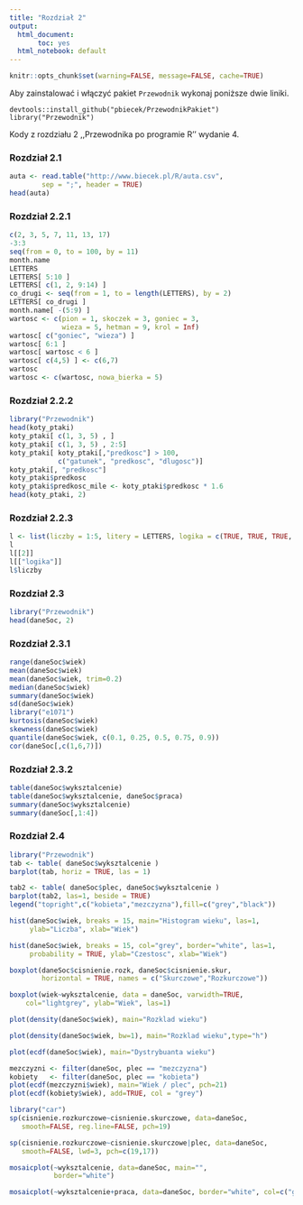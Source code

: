 ```yaml
---
title: "Rozdział 2"
output:
  html_document: 
       toc: yes
  html_notebook: default
---
```


```r
knitr::opts_chunk$set(warning=FALSE, message=FALSE, cache=TRUE)
```

Aby zainstalować i włączyć pakiet `Przewodnik` wykonaj poniższe dwie liniki.

```
devtools::install_github("pbiecek/PrzewodnikPakiet")
library("Przewodnik")
```

Kody z rozdziału 2 ,,Przewodnika po programie R'' wydanie 4.

### Rozdział 2.1

```r
auta <- read.table("http://www.biecek.pl/R/auta.csv", 
		sep = ";", header = TRUE)
head(auta)
```

### Rozdział 2.2.1

```r
c(2, 3, 5, 7, 11, 13, 17)
-3:3
seq(from = 0, to = 100, by = 11)
month.name
LETTERS
LETTERS[ 5:10 ]
LETTERS[ c(1, 2, 9:14) ]
co_drugi <- seq(from = 1, to = length(LETTERS), by = 2)
LETTERS[ co_drugi ]
month.name[ -(5:9) ]
wartosc <- c(pion = 1, skoczek = 3, goniec = 3, 
             wieza = 5, hetman = 9, krol = Inf)
wartosc[ c("goniec", "wieza") ]
wartosc[ 6:1 ]
wartosc[ wartosc < 6 ]
wartosc[ c(4,5) ] <- c(6,7)
wartosc
wartosc <- c(wartosc, nowa_bierka = 5)
```

### Rozdział 2.2.2

```r
library("Przewodnik")
head(koty_ptaki)
koty_ptaki[ c(1, 3, 5) , ]
koty_ptaki[ c(1, 3, 5) , 2:5]
koty_ptaki[ koty_ptaki[,"predkosc"] > 100, 
            c("gatunek", "predkosc", "dlugosc")]
koty_ptaki[, "predkosc"]
koty_ptaki$predkosc
koty_ptaki$predkosc_mile <- koty_ptaki$predkosc * 1.6
head(koty_ptaki, 2)
```

### Rozdział 2.2.3

```r
l <- list(liczby = 1:5, litery = LETTERS, logika = c(TRUE, TRUE, TRUE, FALSE))
l
l[[2]]
l[["logika"]]
l$liczby
```

### Rozdział 2.3

```r
library("Przewodnik")
head(daneSoc, 2)
```

### Rozdział 2.3.1

```r
range(daneSoc$wiek)
mean(daneSoc$wiek)
mean(daneSoc$wiek, trim=0.2)
median(daneSoc$wiek)
summary(daneSoc$wiek)
sd(daneSoc$wiek)
library("e1071")
kurtosis(daneSoc$wiek)
skewness(daneSoc$wiek)
quantile(daneSoc$wiek, c(0.1, 0.25, 0.5, 0.75, 0.9))
cor(daneSoc[,c(1,6,7)])
```

### Rozdział 2.3.2

```r
table(daneSoc$wyksztalcenie)
table(daneSoc$wyksztalcenie, daneSoc$praca)
summary(daneSoc$wyksztalcenie)
summary(daneSoc[,1:4])
```

### Rozdział 2.4

```r
library("Przewodnik")
tab <- table( daneSoc$wyksztalcenie )
barplot(tab, horiz = TRUE, las = 1)

tab2 <- table( daneSoc$plec, daneSoc$wyksztalcenie )
barplot(tab2, las=1, beside = TRUE)
legend("topright",c("kobieta","mezczyzna"),fill=c("grey","black"))

hist(daneSoc$wiek, breaks = 15, main="Histogram wieku", las=1,
     ylab="Liczba", xlab="Wiek")

hist(daneSoc$wiek, breaks = 15, col="grey", border="white", las=1, 
     probability = TRUE, ylab="Czestosc", xlab="Wiek")

boxplot(daneSoc$cisnienie.rozk, daneSoc$cisnienie.skur,
        horizontal = TRUE, names = c("Skurczowe","Rozkurczowe"))

boxplot(wiek~wyksztalcenie, data = daneSoc, varwidth=TRUE,  
    col="lightgrey", ylab="Wiek", las=1)

plot(density(daneSoc$wiek), main="Rozklad wieku")

plot(density(daneSoc$wiek, bw=1), main="Rozklad wieku",type="h")

plot(ecdf(daneSoc$wiek), main="Dystrybuanta wieku")

mezczyzni <- filter(daneSoc, plec == "mezczyzna")
kobiety   <- filter(daneSoc, plec == "kobieta")
plot(ecdf(mezczyzni$wiek), main="Wiek / plec", pch=21)
plot(ecdf(kobiety$wiek), add=TRUE, col = "grey")

library("car")
sp(cisnienie.rozkurczowe~cisnienie.skurczowe, data=daneSoc, 
   smooth=FALSE, reg.line=FALSE, pch=19)

sp(cisnienie.rozkurczowe~cisnienie.skurczowe|plec, data=daneSoc, 
   smooth=FALSE, lwd=3, pch=c(19,17))

mosaicplot(~wyksztalcenie, data=daneSoc, main="", 
           border="white")

mosaicplot(~wyksztalcenie+praca, data=daneSoc, border="white", col=c("grey40", "grey70"))

```
